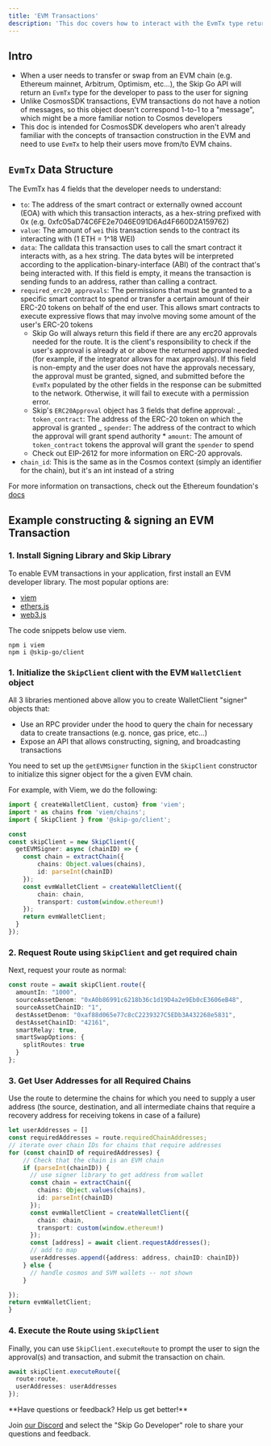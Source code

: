 ```yaml
---
title: 'EVM Transactions'
description: 'This doc covers how to interact with the EvmTx type returned by the Skip Go API'
---
```


## Intro

- When a user needs to transfer or swap from an EVM chain (e.g. Ethereum mainnet, Arbitrum, Optimism, etc...), the Skip Go API will return an `EvmTx` type for the developer to pass to the user for signing
- Unlike CosmosSDK transactions, EVM transactions do not have a notion of messages, so this object doesn't correspond 1-to-1 to a "message", which might be a more familiar notion to Cosmos developers
- This doc is intended for CosmosSDK developers who aren't already familiar with the concepts of transaction construction in the EVM and need to use `EvmTx` to help their users move from/to EVM chains.

## `EvmTx` Data Structure

The EvmTx has 4 fields that the developer needs to understand:

- `to`: The address of the smart contract or externally owned account (EOA) with which this transaction interacts, as a hex-string prefixed with 0x (e.g. 0xfc05aD74C6FE2e7046E091D6Ad4F660D2A159762)
- `value`: The amount of `wei` this transaction sends to the contract its interacting with (1 ETH = 1^18 WEI)
- `data`: The calldata this transaction uses to call the smart contract it interacts with, as a hex string. The data bytes will be interpreted according to the application-binary-interface (ABI) of the contract that's being interacted with. If this field is empty, it means the transaction is sending funds to an address, rather than calling a contract.
- `required_erc20_approvals`: The permissions that must be granted to a specific smart contract to spend or transfer a certain amount of their ERC-20 tokens on behalf of the end user. This allows smart contracts to execute expressive flows that may involve moving some amount of the user's ERC-20 tokens
  - Skip Go will always return this field if there are any erc20 approvals needed for the route. It is the client's responsibility to check if the user's approval is already at or above the returned approval needed (for example, if the integrator allows for max approvals). If this field is non-empty and the user does not have the approvals necessary, the approval must be granted, signed, and submitted before the `EvmTx` populated by the other fields in the response can be submitted to the network. Otherwise, it will fail to execute with a permission error.
  - Skip's `ERC20Approval` object has 3 fields that define approval:
    _ `token_contract`: The address of the ERC-20 token on which the approval is granted
    _ `spender`: The address of the contract to which the approval will grant spend authority \* `amount`: The amount of `token_contract` tokens the approval will grant the `spender` to spend
  - Check out EIP-2612 for more information on ERC-20 approvals.
- `chain_id`: This is the same as in the Cosmos context (simply an identifier for the chain), but it's an int instead of a string

For more information on transactions, check out the Ethereum foundation's [docs](https://ethereum.org/en/developers/docs/transactions/)

## Example constructing & signing an EVM Transaction

### 1\. Install Signing Library and Skip Library

To enable EVM transactions in your application, first install an EVM developer library. The most popular options are:

- [viem](https://viem.sh/)
- [ethers.js](https://docs.ethers.org/v5/)
- [web3.js](https://web3js.readthedocs.io/en/v1.10.0/)

The code snippets below use viem.

```Shell Shell
npm i viem
npm i @skip-go/client
```

### 1\. Initialize the `SkipClient` client with the EVM `WalletClient` object

All 3 libraries mentioned above allow you to create WalletClient "signer" objects that:

- Use an RPC provider under the hood to query the chain for necessary data to create transactions (e.g. nonce, gas price, etc...)
- Expose an API that allows constructing, signing, and broadcasting transactions

You need to set up the `getEVMSigner` function in the `SkipClient` constructor to initialize this signer object for the a given EVM chain.

For example, with Viem, we do the following:

```TypeScript TypeScript
import { createWalletClient, custom} from 'viem';
import * as chains from 'viem/chains';
import { SkipClient } from '@skip-go/client';

const
const skipClient = new SkipClient({
  getEVMSigner: async (chainID) => {
    const chain = extractChain({
  		chains: Object.values(chains),
  		id: parseInt(chainID)
    });
    const evmWalletClient = createWalletClient({
  		chain: chain,
  		transport: custom(window.ethereum!)
  	});
    return evmWalletClient;
  }
});
```

### 2\. Request Route using `SkipClient` and get required chain

Next, request your route as normal:

```Typescript TypeScript
const route = await skipClient.route({
  amountIn: "1000",
  sourceAssetDenom: "0xA0b86991c6218b36c1d19D4a2e9Eb0cE3606eB48",
  sourceAssetChainID: "1",
  destAssetDenom: "0xaf88d065e77c8cC2239327C5EDb3A432268e5831",
  destAssetChainID: "42161",
  smartRelay: true,
  smartSwapOptions: {
    splitRoutes: true
  }
};

```

### 3\. Get User Addresses for all Required Chains

Use the route to determine the chains for which you need to supply a user address (the source, destination, and all intermediate chains that require a recovery address for receiving tokens in case of a failure)

```TypeScript TypeScript
let userAddresses = []
const requiredAddresses = route.requiredChainAddresses;
// iterate over chain IDs for chains that require addresses
for (const chainID of requiredAddresses) {
  	// Check that the chain is an EVM chain
    if (parseInt(chainID)) {
      // use signer library to get address from wallet
      const chain = extractChain({
        chains: Object.values(chains),
        id: parseInt(chainID)
      });
      const evmWalletClient = createWalletClient({
        chain: chain,
        transport: custom(window.ethereum!)
      });
      const [address] = await client.requestAddresses();
      // add to map
      userAddresses.append({address: address, chainID: chainID})
    } else {
      // handle cosmos and SVM wallets -- not shown
    }

});
return evmWalletClient;
}

```

### 4\. Execute the Route using `SkipClient`

Finally, you can use `SkipClient.executeRoute` to prompt the user to sign the approval(s) and transaction, and submit the transaction on chain.

```TypeScript TypeScript
await skipClient.executeRoute({
  route:route,
  userAddresses: userAddresses
});
```

<Info>
 **Have questions or feedback? Help us get better!**

Join [our Discord](https://skip.build/discord) and select the "Skip Go Developer" role to share your questions and feedback.

</Info>
